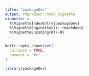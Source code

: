```yaml
---
title: "packageDev"
output: rmarkdown::html_vignette
vignette: >
  %\VignetteIndexEntry{packageDev}
  %\VignetteEngine{knitr::rmarkdown}
  %\VignetteEncoding{UTF-8}
---
```


```r
knitr::opts_chunk$set(
  collapse = TRUE,
  comment = "#>"
)
```

```r
library(packageDev)
```
